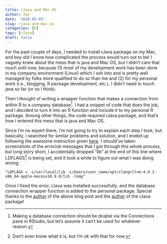 ```yaml
---
title: rJava and Mac OS
author: Jay
date: '2018-05-03'
slug: rjava-and-mac-os
categories: [R]
tags: [rJava]
draft: false
---
```


For the past couple of days, I needed to install rJava package on my Mac, and boy did I know how complicated the process would turn out to be! I vaguely knew about the mess that is java and Mac OS, but I didn't care that much until now, because (1) most of my development work has been done in my company environment (Linux) which I ssh into and is pretty well managed by folks more qualified to do so than me and (2) for my personal work (i.e., blogging, R package development, etc.), I didn't need to touch java so far (or so I think). 

Then I thought of writing a wrapper function that makes a connection from within R to a company database^[Making a database connection should be doable via the Connections pane in RStudio, but let's assume it can't be used for whatever reason.]. I had a snippet of code that does the job, and I decided to turn it into an R function and include it to my personal R package. Among other things, the code required rJava package, and that's how I entered this mess that is java and Mac OS.

Since I'm no expert there, I'm not going to try to explain each step I took, but basically, I searched for similar problems and solution, and I ended up following the awesome instruction given [here](http://www.owsiak.org/r-3-4-rjava-macos-and-even-more-mess/). I should've taken screenshots of the error/ok messages that I got through this whole process, but long story short, I accidentally dropped "lib" at the end of this line where LDFLAGS^[Don't even know what it is, but I'm ok with that for now.] is being set, and it took a while to figure out what I was doing wrong: 

    "LDFLAGS = -L/usr/local/lib -L/Users/user_name/opt/clang+llvm-4.0.1-x86_64-apple-macosx10.9.0/lib -lomp"

Once I fixed the error, rJava was installed successfully, and the database connection wrapper function is added to the personal package. Special thanks to the [author](http://www.owsiak.org/about-author/) of the above blog post and the [author](http://urbanek.info/proj.php) of the rJava package!



